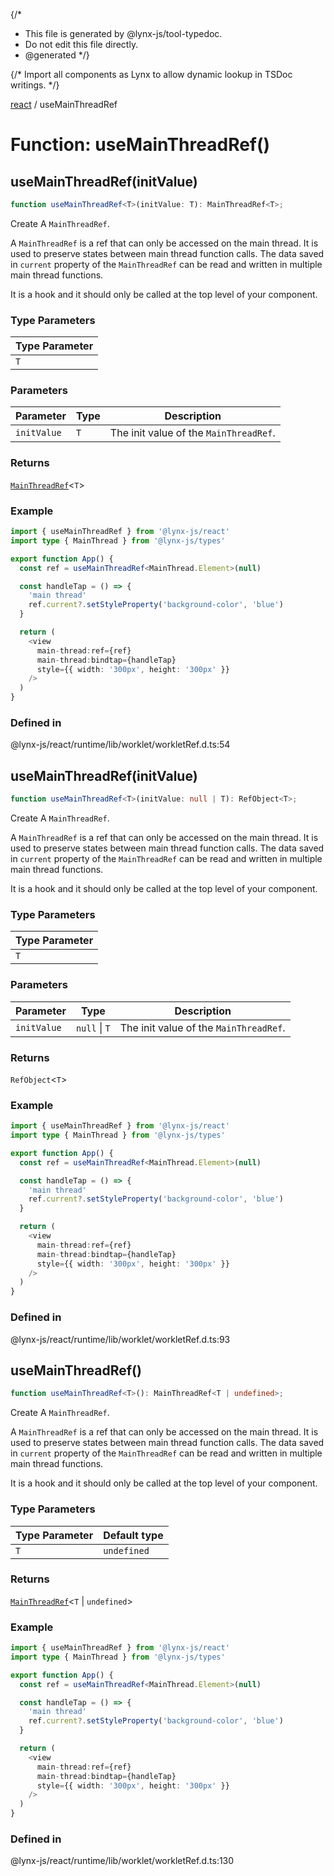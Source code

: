 {/*
* This file is generated by @lynx-js/tool-typedoc.
* Do not edit this file directly.
* @generated
*/}

{/* Import all components as Lynx to allow dynamic lookup in TSDoc writings. */}

[react](/api/react/index.mdx) / useMainThreadRef

# Function: useMainThreadRef()

## useMainThreadRef(initValue)

```ts
function useMainThreadRef<T>(initValue: T): MainThreadRef<T>;
```

Create A `MainThreadRef`.

A `MainThreadRef` is a ref that can only be accessed on the main thread. It is used to preserve
states between main thread function calls.
The data saved in `current` property of the `MainThreadRef` can be read and written in
multiple main thread functions.

It is a hook and it should only be called at the top level of your component.

### Type Parameters

| Type Parameter |
| -------------- |
| `T`            |

### Parameters

| Parameter   | Type | Description                            |
| ----------- | ---- | -------------------------------------- |
| `initValue` | `T`  | The init value of the `MainThreadRef`. |

### Returns

[`MainThreadRef`](/api/react/Class.MainThreadRef.mdx)\<`T`\>

### Example

```ts
import { useMainThreadRef } from '@lynx-js/react'
import type { MainThread } from '@lynx-js/types'

export function App() {
  const ref = useMainThreadRef<MainThread.Element>(null)

  const handleTap = () => {
    'main thread'
    ref.current?.setStyleProperty('background-color', 'blue')
  }

  return (
    <view
      main-thread:ref={ref}
      main-thread:bindtap={handleTap}
      style={{ width: '300px', height: '300px' }}
    />
  )
}
```

### Defined in

@lynx-js/react/runtime/lib/worklet/workletRef.d.ts:54

## useMainThreadRef(initValue)

```ts
function useMainThreadRef<T>(initValue: null | T): RefObject<T>;
```

Create A `MainThreadRef`.

A `MainThreadRef` is a ref that can only be accessed on the main thread. It is used to preserve
states between main thread function calls.
The data saved in `current` property of the `MainThreadRef` can be read and written in
multiple main thread functions.

It is a hook and it should only be called at the top level of your component.

### Type Parameters

| Type Parameter |
| -------------- |
| `T`            |

### Parameters

| Parameter   | Type          | Description                            |
| ----------- | ------------- | -------------------------------------- |
| `initValue` | `null` \| `T` | The init value of the `MainThreadRef`. |

### Returns

`RefObject`\<`T`\>

### Example

```ts
import { useMainThreadRef } from '@lynx-js/react'
import type { MainThread } from '@lynx-js/types'

export function App() {
  const ref = useMainThreadRef<MainThread.Element>(null)

  const handleTap = () => {
    'main thread'
    ref.current?.setStyleProperty('background-color', 'blue')
  }

  return (
    <view
      main-thread:ref={ref}
      main-thread:bindtap={handleTap}
      style={{ width: '300px', height: '300px' }}
    />
  )
}
```

### Defined in

@lynx-js/react/runtime/lib/worklet/workletRef.d.ts:93

## useMainThreadRef()

```ts
function useMainThreadRef<T>(): MainThreadRef<T | undefined>;
```

Create A `MainThreadRef`.

A `MainThreadRef` is a ref that can only be accessed on the main thread. It is used to preserve
states between main thread function calls.
The data saved in `current` property of the `MainThreadRef` can be read and written in
multiple main thread functions.

It is a hook and it should only be called at the top level of your component.

### Type Parameters

| Type Parameter | Default type |
| -------------- | ------------ |
| `T`            | `undefined`  |

### Returns

[`MainThreadRef`](/api/react/Class.MainThreadRef.mdx)\<`T` \| `undefined`\>

### Example

```ts
import { useMainThreadRef } from '@lynx-js/react'
import type { MainThread } from '@lynx-js/types'

export function App() {
  const ref = useMainThreadRef<MainThread.Element>(null)

  const handleTap = () => {
    'main thread'
    ref.current?.setStyleProperty('background-color', 'blue')
  }

  return (
    <view
      main-thread:ref={ref}
      main-thread:bindtap={handleTap}
      style={{ width: '300px', height: '300px' }}
    />
  )
}
```

### Defined in

@lynx-js/react/runtime/lib/worklet/workletRef.d.ts:130
